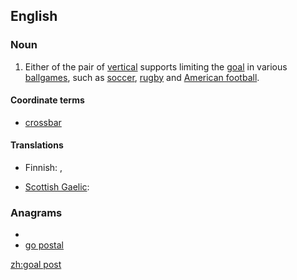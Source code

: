 ==English==

===Noun===
{{en-noun|sg=[[goal]] [[post]]}}

# {{sports}} Either of the pair of [[vertical]] supports limiting the [[goal]] in various [[ballgame|ballgames]], such as [[soccer]], [[rugby]] and [[American football]].

====Coordinate terms====
* [[crossbar]]

====Translations====
{{trans-top|vertical support limiting a goal}}
* Finnish: {{t+|fi|tolppa}}, {{t-|fi|maalitolppa}}
{{trans-mid}}
* [[Scottish Gaelic]]: {{t|gd|post-bàire|m}}
{{trans-bottom}}

===Anagrams===
* {{alphagram|agloopst}}
* [[go postal#English|go postal]]

[[zh:goal post]]